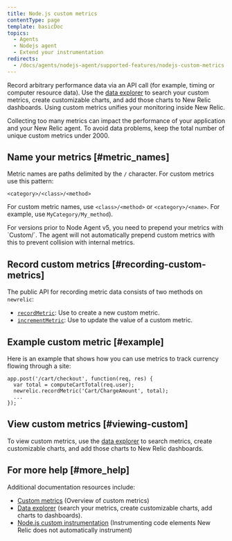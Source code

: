 ```yaml
---
title: Node.js custom metrics
contentType: page
template: basicDoc
topics:
  - Agents
  - Nodejs agent
  - Extend your instrumentation
redirects:
  - /docs/agents/nodejs-agent/supported-features/nodejs-custom-metrics
---
```


Record arbitrary performance data via an API call (for example, timing or computer resource data). Use the [data explorer](/docs/query-your-data/explore-query-data/data-explorer/introduction-data-explorer) to search your custom metrics, create customizable charts, and add those charts to New Relic dashboards. Using custom metrics unifies your monitoring inside New Relic.

<Callout variant="caution">
  Collecting too many metrics can impact the performance of your application and your New Relic agent. To avoid data problems, keep the total number of unique custom metrics under 2000.
</Callout>

## Name your metrics [#metric_names]

Metric names are paths delimited by the `/` character. For custom metrics use this pattern:

```
<category>/<class>/<method>
```

For custom metric names, use `<class>/<method>` or `<category>/<name>`. For example, use `MyCategory/My_method`).

<Callout variant="important">
  For versions prior to Node Agent v5, you need to prepend your metrics with `Custom/`. The agent will not automatically prepend custom metrics with this to prevent collision with internal metrics.
</Callout>

## Record custom metrics [#recording-custom-metrics]

The public API for recording metric data consists of two methods on `newrelic`:

* [`recordMetric`](/docs/agents/nodejs-agent/supported-features/nodejs-agent-api#record_metric): Use to create a new custom metric.
* [`incrementMetric`](/docs/agents/nodejs-agent/supported-features/nodejs-agent-api#increment_metric): Use to update the value of a custom metric.

## Example custom metric [#example]

Here is an example that shows how you can use metrics to track currency flowing through a site:

```
app.post('/cart/checkout', function(req, res) {
  var total = computeCartTotal(req.user);
  newrelic.recordMetric('Cart/ChargeAmount', total);
  ...
});
```

## View custom metrics [#viewing-custom]

To view custom metrics, use the [data explorer](/docs/query-your-data/explore-query-data/data-explorer/introduction-data-explorer) to search metrics, create customizable charts, and add those charts to New Relic dashboards.

## For more help [#more_help]

Additional documentation resources include:

* [Custom metrics](/docs/features/custom-metrics) (Overview of custom metrics)
* [Data explorer](/docs/query-your-data/explore-query-data/data-explorer/introduction-data-explorer) (search your metrics, create customizable charts, add charts to dashboards).
* [Node.js custom instrumentation](/docs/agents/nodejs-agent/supported-features/nodejs-custom-instrumentation) (Instrumenting code elements New Relic does not automatically instrument)
